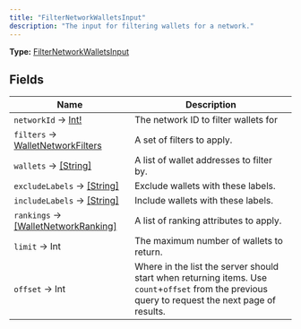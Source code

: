 ```yaml
---
title: "FilterNetworkWalletsInput"
description: "The input for filtering wallets for a network."
---
```


**Type:** [FilterNetworkWalletsInput](/api-reference/types/filternetworkwalletsinput)

## Fields

| Name | Description |
|------|-------------|
| `networkId` → [Int!](/api-reference/types/int) | The network ID to filter wallets for |
| `filters` → [WalletNetworkFilters](/api-reference/types/walletnetworkfilters) | A set of filters to apply. |
| `wallets` → [[String]](/api-reference/types/string) | A list of wallet addresses to filter by. |
| `excludeLabels` → [[String]](/api-reference/types/string) | Exclude wallets with these labels. |
| `includeLabels` → [[String]](/api-reference/types/string) | Include wallets with these labels. |
| `rankings` → [[WalletNetworkRanking]](/api-reference/types/walletnetworkranking) | A list of ranking attributes to apply. |
| `limit` → Int | The maximum number of wallets to return. |
| `offset` → Int | Where in the list the server should start when returning items. Use `count`+`offset` from the previous query to request the next page of results. |

